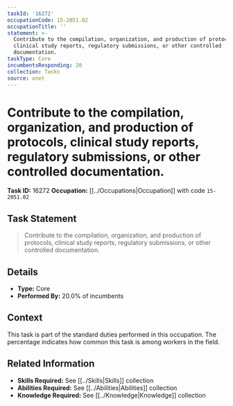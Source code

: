 ```yaml
---
taskId: '16272'
occupationCode: 15-2051.02
occupationTitle: ''
statement: >-
  Contribute to the compilation, organization, and production of protocols,
  clinical study reports, regulatory submissions, or other controlled
  documentation.
taskType: Core
incumbentsResponding: 20
collection: Tasks
source: onet
---
```

# Contribute to the compilation, organization, and production of protocols, clinical study reports, regulatory submissions, or other controlled documentation.

**Task ID:** 16272
**Occupation:** [[../Occupations|Occupation]] with code `15-2051.02`

## Task Statement

> Contribute to the compilation, organization, and production of protocols, clinical study reports, regulatory submissions, or other controlled documentation.

## Details

- **Type:** Core
- **Performed By:** 20.0% of incumbents

## Context

This task is part of the standard duties performed in this occupation. The percentage indicates how common this task is among workers in the field.

## Related Information

- **Skills Required:** See [[../Skills|Skills]] collection
- **Abilities Required:** See [[../Abilities|Abilities]] collection
- **Knowledge Required:** See [[../Knowledge|Knowledge]] collection
